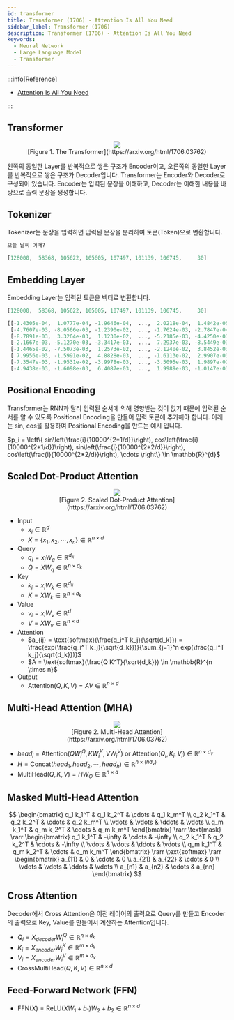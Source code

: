 ```yaml
---
id: transformer
title: Transformer (1706) - Attention Is All You Need
sidebar_label: Transformer (1706)
description: Transformer (1706) - Attention Is All You Need
keywords:
  - Neural Network
  - Large Language Model
  - Transformer
---
```



:::info[Reference]

- [Attention Is All You Need](https://arxiv.org/abs/1706.03762)

:::

## Transformer

<figure>
	<center>
		<img src={useBaseUrl("img/mlops/nn/llm/transformer.png")} />
		<br />
		<figcaption>[Figure 1. The Transformer](https://arxiv.org/html/1706.03762)</figcaption>
	</center>
</figure>

왼쪽의 동일한 Layer를 반복적으로 쌓은 구조가 Encoder이고, 오른쪽의 동일한 Layer를 반복적으로 쌓은 구조가 Decoder입니다. Transformer는 Encoder와 Decoder로 구성되어 있습니다. Encoder는 입력된 문장을 이해하고, Decoder는 이해한 내용을 바탕으로 출력 문장을 생성합니다.

## Tokenizer

Tokenizer는 문장을 입력하면 입력된 문장을 분리하여 토큰(Token)으로 변환합니다.

```python title="Input"
오늘 날씨 어때?
```

```python title="Output"
[128000,  58368, 105622, 105605, 107497, 101139, 106745,     30]
```

## Embedding Layer

Embedding Layer는 입력된 토큰을 벡터로 변환합니다.

```python title="Input"
[128000,  58368, 105622, 105605, 107497, 101139, 106745,     30]
```

```python title="Output"
[[-1.4305e-04,  1.0777e-04, -1.9646e-04,  ...,  2.0218e-04,  1.4842e-05,  3.0136e-04],
 [-4.7607e-03, -8.0566e-03, -1.2390e-02,  ..., -1.7624e-03, -2.7847e-04, -1.0132e-02],
 [-8.7891e-03,  3.3264e-03,  1.1230e-02,  ..., -5.2185e-03, -4.4250e-03,  1.1414e-02],
 [-2.1667e-03, -5.1270e-03, -3.3417e-03,  ...,  7.2937e-03, -8.5449e-03,  3.9978e-03],
 [-1.4465e-02, -7.5073e-03,  1.2573e-02,  ..., -2.1240e-02,  3.8452e-03,  7.4387e-04],
 [ 7.9956e-03, -1.5991e-02,  4.8828e-03,  ..., -1.6113e-02,  2.9907e-03, -8.2779e-04],
 [-7.3547e-03, -1.9531e-02, -3.9978e-03,  ..., -3.5095e-03,  1.9897e-02,  7.8735e-03],
 [-4.9438e-03, -1.6098e-03,  6.4087e-03,  ...,  1.9989e-03, -1.0147e-03, -4.8523e-03]]
```

## Positional Encoding

Transformer는 RNN과 달리 입력된 순서에 의해 영향받는 것이 없기 때문에 입력된 순서를 알 수 있도록 Positional Encoding을 만들어 입력 토큰에 추가해야 합니다. 아래는 sin, cos을 활용하여 Positional Encoding을 만드는 예시 입니다.

$p_i = \left\{ sin\left(\frac{i}{10000^{2*1/d}}\right), cos\left(\frac{i}{10000^{2*1/d}}\right), sin\left(\frac{i}{10000^{2*2/d}}\right), cos\left(\frac{i}{10000^{2*2/d}}\right), \cdots \right\} \in \mathbb{R}^{d}$

## Scaled Dot-Product Attention

<figure>
	<center>
		<img src={useBaseUrl("img/mlops/nn/llm/scaled-dot-product-attention.png")} />
		<br />
		<figcaption>[Figure 2. Scaled Dot-Product Attention](https://arxiv.org/html/1706.03762)</figcaption>
	</center>
</figure>

- Input
  - $x_i \in \mathbb{R}^d$
  - $X = \left\{ x_1, x_2, \cdots, x_n \right\} \in \mathbb{R}^{n \times d}$
- Query
  - $q_i = x_i W_q \in \mathbb{R}^{d_k}$
  - $Q=X W_q \in \mathbb{R}^{n \times d_k}$
- Key
  - $k_i = x_i W_k  \in \mathbb{R}^{d_k}$
  - $K = X W_k \in \mathbb{R}^{n \times d_k}$
- Value
  - $v_i = x_i W_v \in \mathbb{R}^{d}$
  - $V = X W_v \in \mathbb{R}^{n \times d}$
- Attention
  - $a_{ij} = \text{softmax}(\frac{q_i^T k_j}{\sqrt{d_k}}) = \frac{exp(\frac{q_i^T k_j}{\sqrt{d_k}})}{\sum_{j=1}^n exp(\frac{q_i^T k_j}{\sqrt{d_k}})}$
  - $A = \text{softmax}(\frac{Q K^T}{\sqrt{d_k}}) \in \mathbb{R}^{n \times n}$
- Output
  - $\text{Attention}(Q, K, V) = A V \in \mathbb{R}^{n \times d}$

## Multi-Head Attention (MHA)

<figure>
	<center>
		<img src={useBaseUrl("img/mlops/nn/llm/multi-head-attention.png")} />
		<br />
		<figcaption>[Figure 2. Multi-Head Attention](https://arxiv.org/html/1706.03762)</figcaption>
	</center>
</figure>

- $head_i = \text{Attention}(QW_i^Q, KW_i^K, VW_i^V) \text{ or } \text{Attention}(Q_i, K_i, V_i) \in \mathbb{R}^{n \times d_v}$
- $H = \text{Concat}(head_1, head_2, \cdots, head_h) \in \mathbb{R}^{n \times (h d_v)}$
- $\text{MultiHead}(Q,K,V) = H W_O \in \mathbb{R}^{n \times d}$

## Masked Multi-Head Attention

$$
\begin{bmatrix}
  q_1 k_1^T & q_1 k_2^T & \cdots & q_1 k_m^T \\
  q_2 k_1^T & q_2 k_2^T & \cdots & q_2 k_m^T \\
  \vdots & \vdots & \ddots & \vdots \\
  q_m k_1^T & q_m k_2^T & \cdots & q_m k_m^T
\end{bmatrix}
\rarr
\text{mask}
\rarr
\begin{bmatrix}
  q_1 k_1^T & -\infty & \cdots & -\infty \\
  q_2 k_1^T & q_2 k_2^T & \cdots & -\infty \\
  \vdots & \vdots & \ddots & \vdots \\
  q_m k_1^T & q_m k_2^T & \cdots & q_m k_m^T
\end{bmatrix}
\rarr
\text{softmax}
\rarr
\begin{bmatrix}
  a_{11} & 0 & \cdots & 0 \\
  a_{21} & a_{22} & \cdots & 0 \\
  \vdots & \vdots & \ddots & \vdots \\
  a_{n1} & a_{n2} & \cdots & a_{nn}
\end{bmatrix}
$$

## Cross Attention

Decoder에서 Cross Attention은 이전 레이어의 출력으로 Query를 만들고 Encoder의 출력으로 Key, Value를 만들어서 계산하는 Attention입니다.

- $Q_i = X_{decoder} W_i^Q \in \mathbb{R}^{n \times d_k}$
- $K_i = X_{encoder} W_i^K \in \mathbb{R}^{m \times d_k}$
- $V_i = X_{encoder} W_i^V \in \mathbb{R}^{m \times d_v}$
- $\text{CrossMultiHead}(Q, K, V) \in \mathbb{R}^{n \times d}$

## Feed-Forward Network (FFN)

- $\text{FFN}(X) = \text{ReLU}(X W_1 + b_1) W_2 + b_2 \in \mathbb{R}^{n \times d}$
